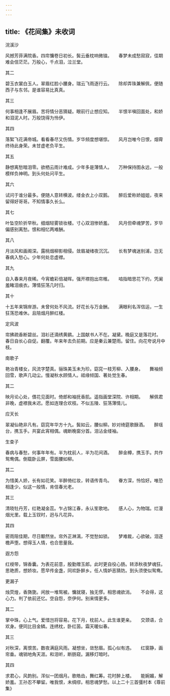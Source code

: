 ```yaml
---
---
---
```

title: 《花间集》未收词
---




浣溪沙


风撼芳菲满院香。四帘慵卷日初长。鬓云垂枕响微锽。　　春梦未成愁寂寂，佳期难会信茫茫。万般心，千点泪，泣兰堂。





其二


碧玉衣裳白玉人。翠眉红脸小腰身。瑞云飞雨逐行云。　　除却弄珠兼解佩，便随西子与东邻。是谁容易比真真。





其三


何事相逢不展眉。苦将情分恶猜疑。眼前行止想应知。　　半恨半嗔回面处，和娇和泪泥人时。万般饶得为怜伊。





其四


落絮飞花满帝城。看看春尽又伤情。岁华频度想堪惊。　　风月岂唯今日恨，烟霄终待此身荣。未甘虚老负平生。





其五


静想离愁暗泪零。欲栖云雨计难成。少年多是薄情人。　　万种保持图永远，一般模样负神明。到头何处问平生。





其六


试问于谁分最多。便随人意转横波。缕金衣上小双鹅。　　醉后爱称娇姐姐，夜来留得好哥哥。不知情事久长么。





其七


叶坠空阶折早秋。细烟轻雾锁妆楼。寸心双泪惨娇羞。　　风月但牵魂梦苦，岁华偏感别离愁。恨和相忆两难酬。





其八


月淡风和画阁深。露桃烟柳影相侵。敛眉凝绪夜沉沉。　　长有梦魂迷别浦，岂无春病入愁心。少年何处恋虚襟。





其九


自入春来月夜稀。今宵蟾彩倍凝晖。强开襟抱出帘帷。　　啮指暗思花下约，凭阑羞睹泪痕衣。薄情狂荡几时归。





其十


十五年来锦岸游。未曾何处不风流。好花长与万金酬。　　满眼利名浑信运，一生狂荡恐难休。且陪烟月醉红楼。





定风波


帘拂疏香断碧丝。泪衫还滴绣黄鹂。上国献书人不在。凝黛。晚庭又是落花时。　　春日自长心自促。翻覆。年来年去负前期。应是秦云兼楚雨。留住。向花夸说月中枝。





南歌子


艳冶青楼女，风流字楚真。骊珠美玉未为珍。窈窕一枝芳柳、入腰身。　　舞袖频回雪，歌声几动尘。慢凝秋水顾情人。祗缘倾国、著处觉生春。





其二


映月论心处，偎花见面时。倚郎和袖抚香肌。遥指画堂深院、许相期。　　解佩君非晚，虚襟我未迟。愿如连理合欢枝。不似五陵、狂荡薄情儿。





应天长


翠凝仙艳非凡有。窈窕年华方十九。鬓如云，腰似柳。妙对绮筵歌醁酒。　　醉瑶台，携玉手。共宴此宵相偶。魂断晚窗分首。泪沾金缕袖。





生查子


春病与春愁，何事年年有。半为枕前人，半为花间酒。　　醉金樽，携玉手。共作鸳鸯偶。倒载卧云屏，雪面腰如柳。





其二


为惜美人娇，长有如花笑。半醉倚红妆，转语传青鸟。　　眷方深，怜恰好。唯恐相逢少。似这一般情，肯信春光老。





其三


清晓牡丹芳，红艳凝金蕊。乍占锦江春，永认笙歌地。　　感人心，为物瑞。烂漫烟光里。载上玉钗时，迥与凡花异。





其四


密雨阻佳期，尽日颙然坐。帘外正淋漓，不觉愁如锁。　　梦难裁，心欲破。泪逐檐声堕。想得玉人情，也合思量我。





遐方怨


红绶带，锦香囊。为表花前意，殷勤赠玉郎。此时更自役心肠。转添秋夜梦魂狂。　　思艳质，想娇妆。愿早传金盏，同欢卧醉乡。任人情妒恶猜防。到头须使似鸳鸯。





更漏子


烛荧煌，香旖旎。闲放一堆鸳被。慵就寝，独无憀。相思魂欲消。　　不会得，这心力。判了依前还忆。空自怨，奈伊何。别来情更多。





其二


掌中珠，心上气。爱惜岂将容易。花下月，枕前人。此生谁更亲。　　交颈语，合欢身。便同比目金鳞。连绣枕，卧红茵。霜天暖似春。





其三


对秋深，离恨苦。数夜满庭风雨。凝想坐，敛愁眉。孤心似有违。　　红窗静，画帘垂。魂销地角天涯。和泪听，断肠窥。漏移灯暗时。





其四


求君心，风韵别。浑似一团烟月。歌皓齿，舞红筹。花时醉上楼。　　能婉媚，解娇羞。王孙忍不攀留。唯我恨，未绸缪。相思魂梦愁。以上二十三首彊村本《尊前集》